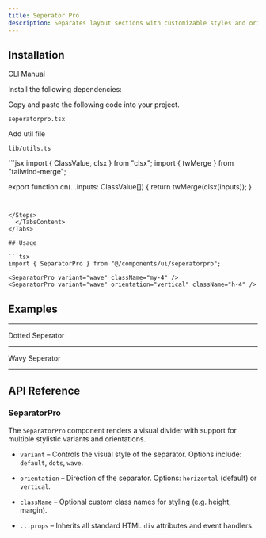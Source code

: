 ```yaml
---
title: Seperator Pro
description: Separates layout sections with customizable styles and orientations.
---
```


<ComponentPreview
  name="seperatorpro-demo"
  className=""
  description="Default horizontal and vertical line separator"
/>

## Installation

<Tabs defaultValue="cli" className="w-full">
  <TabsList>
    <TabsTrigger value="cli">CLI</TabsTrigger>
    <TabsTrigger value="manual">Manual</TabsTrigger>
  </TabsList>
  <TabsContent value="cli">
    <PkgOptions name="seperatorpro" />
  </TabsContent>
  <TabsContent value="manual">
    <Steps>

<Step>Install the following dependencies:</Step>
<DepsOptions name="@radix-ui/react-separator" />

<Step>Copy and paste the following code into your project.</Step>
<p>
  <code>seperatorpro.tsx</code>
</p>
<ComponentSource name="seperatorpro" />


<Step>Add util file</Step>
<p>
  <code>lib/utils.ts</code>
</p>
```jsx
import { ClassValue, clsx } from "clsx";
import { twMerge } from "tailwind-merge";

export function cn(...inputs: ClassValue[]) {
  return twMerge(clsx(inputs));
}
```


</Steps>
  </TabsContent>
</Tabs>

## Usage

```tsx
import { SeparatorPro } from "@/components/ui/seperatorpro";
```

```tsx
<SeparatorPro variant="wave" className="my-4" />
<SeparatorPro variant="wave" orientation="vertical" className="h-4" />
```

## Examples

---

<Step>Dotted Seperator</Step>

<ComponentPreview
  name="seperatorprodotted"
  className=""
  description="A dotted style separator with vertical support"
/>

---

<Step>Wavy Seperator</Step>

<ComponentPreview
  name="seperatorprowavy"
  className=""
  description="A wavy styled separator for creative layouts"
/>

---

## API Reference

### SeparatorPro

The `SeparatorPro` component renders a visual divider with support for multiple stylistic variants and orientations.

* `variant` – Controls the visual style of the separator. Options include:
  `default`, `dots`, `wave`.

* `orientation` – Direction of the separator. Options:
  `horizontal` (default) or `vertical`.

* `className` – Optional custom class names for styling (e.g. height, margin).

* `...props` – Inherits all standard HTML `div` attributes and event handlers.


